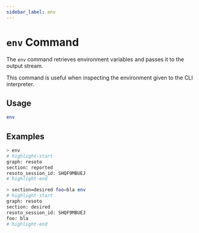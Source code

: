```yaml
---
sidebar_label: env
---
```


# `env` Command

The `env` command retrieves environment variables and passes it to the output stream.

This command is useful when inspecting the environment given to the CLI interpreter.

## Usage

```bash
env
```

## Examples

```bash title="resotoshell will set the graph, section, and session ID"
> env
# highlight-start
​graph: resoto
​section: reported
​resoto_session_id: SHQF9MBUEJ
# highlight-end
```

```bash title="Environment variables can be defined directly on the command line"
> section=desired foo=bla env
# highlight-start
​graph: resoto
​section: desired
​resoto_session_id: SHQF9MBUEJ
​foo: bla
# highlight-end
```

